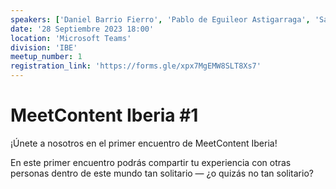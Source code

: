 ```yaml
---
speakers: ['Daniel Barrio Fierro', 'Pablo de Eguileor Astigarraga', 'Sara Sánchez Ortiz']
date: '28 Septiembre 2023 18:00'
location: 'Microsoft Teams'
division: 'IBE'
meetup_number: 1
registration_link: 'https://forms.gle/xpx7MgEMW8SLT8Xs7'
---
```


# MeetContent Iberia #1

¡Únete a nosotros en el primer encuentro de MeetContent Iberia! 

En este primer encuentro podrás compartir tu experiencia con otras personas dentro de este mundo tan solitario — ¿o quizás no tan solitario?

